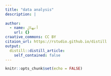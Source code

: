 ```yaml
---
title: "data analysis"
description: |
  
author:
  - name: أنهال
    url: {}
craative_commons: CC BY
citaion_url: https://rstudio.github.io/distill
output:
  distill::distill_article:
    self_contained: false
---
```



```r
knitr::opts_chunk$set(echo = FALSE)
```

